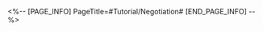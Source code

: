 <%-- [PAGE_INFO]
PageTitle=#Tutorial/Negotiation#
[END_PAGE_INFO] --%>
{{Tutorial
|sort      = 611701
|title     = Negotiation
|subtitle  = 
|type      = 
|about     = 
|image1    = Tutorial Negotiation 1.png{{subst:void|<!--$UPLOAD:<<SpriteOutput/TutorialPic/TutorialPage_611701.png>-<Tutorial Negotiation 1.png>-<Tutorial Files>>-->}}
|text1     = At the end of negotiation, if your {{Color|h|nobold=1|morale is higher than or equal to your opponent's}}, it is considered a successful negotiation. Otherwise, it is deemed a failure.
|image2    = Tutorial Negotiation 2.png{{subst:void|<!--$UPLOAD:<<SpriteOutput/TutorialPic/TutorialPage_611702.png>-<Tutorial Negotiation 2.png>-<Tutorial Files>>-->}}
|text2     = During the negotiation process, {{Color|h|nobold=1|if either party's morale drops to zero}}, the negotiation immediately ends.
|image3    = Tutorial Negotiation 3.png{{subst:void|<!--$UPLOAD:<<SpriteOutput/TutorialPic/TutorialPage_611703.png>-<Tutorial Negotiation 3.png>-<Tutorial Files>>-->}}
|text3     = Your {{Color|h|nobold=1|negotiation choices will lead to different outcomes}}, which can either increase or decrease your morale. As you make choices, the negotiation progresses until the number of negotiation rounds drops to 0, at which point the negotiation ends.
|image4    = Tutorial Negotiation 4.png{{subst:void|<!--$UPLOAD:<<SpriteOutput/TutorialPic/TutorialPage_611704.png>-<Tutorial Negotiation 4.png>-<Tutorial Files>>-->}}
|text4     = During your negotiation turn, {{Color|h|nobold=1|you can use "Negotiation Strategies"}} to apply various negotiation techniques to help you succeed.
|image5    = Tutorial Negotiation 5.png{{subst:void|<!--$UPLOAD:<<SpriteOutput/TutorialPic/TutorialPage_611705.png>-<Tutorial Negotiation 5.png>-<Tutorial Files>>-->}}
|text5     = Here you can view your opponent's information. {{Color|h|nobold=1|If you're unsure what to choose}}, ({{tt|tap|on mobile}}/{{tt|press|on controller}}/{{tt|click|on keyboard}}) to view.
}}